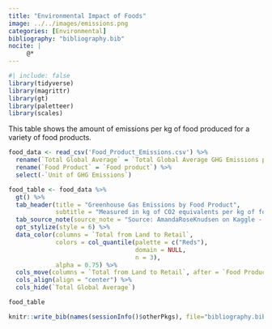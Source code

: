 ```yaml
---
title: "Environmental Impact of Foods"
image: ../../images/emissions.png
categories: [Environmental]
bibliography: "bibliography.bib"
nocite: |
     @*
---
```


```r
#| include: false
library(tidyverse)
library(magrittr)
library(gt)
library(paletteer)
library(scales)
```

This table shows the amount of emissions per kg of food produced for a variety of food products.

```r
food_data <- read_csv('Food_Product_Emissions.csv') %>%
  rename(`Total Global Average` = `Total Global Average GHG Emissions per kg`) %>%
  rename(`Food Product` = `Food product`) %>%
  select(-`Unit of GHG Emissions`)

food_table <- food_data %>% 
  gt() %>%
  tab_header(title = "Greenhouse Gas Emissions by Food Product",
             subtitle = "Measured in kg of CO2 equivalents per kg of food produced") %>%
  tab_source_note(source_note = "Source: AmandaRoseKnudsen on Kaggle - https://www.kaggle.com/datasets/amandaroseknudsen/foodproductemissions") %>%
  opt_stylize(style = 6) %>%
  data_color(columns = `Total from Land to Retail`, 
             colors = col_quantile(palette = c("Reds"),
                                   domain = NULL,
                                   n = 3),
             alpha = 0.75) %>%
  cols_move(columns = `Total from Land to Retail`, after = `Food Product`) %>%
  cols_align(align = "center") %>%
  cols_hide(`Total Global Average`)

food_table
```

```r
knitr::write_bib(names(sessionInfo()$otherPkgs), file="bibliography.bib")
```
